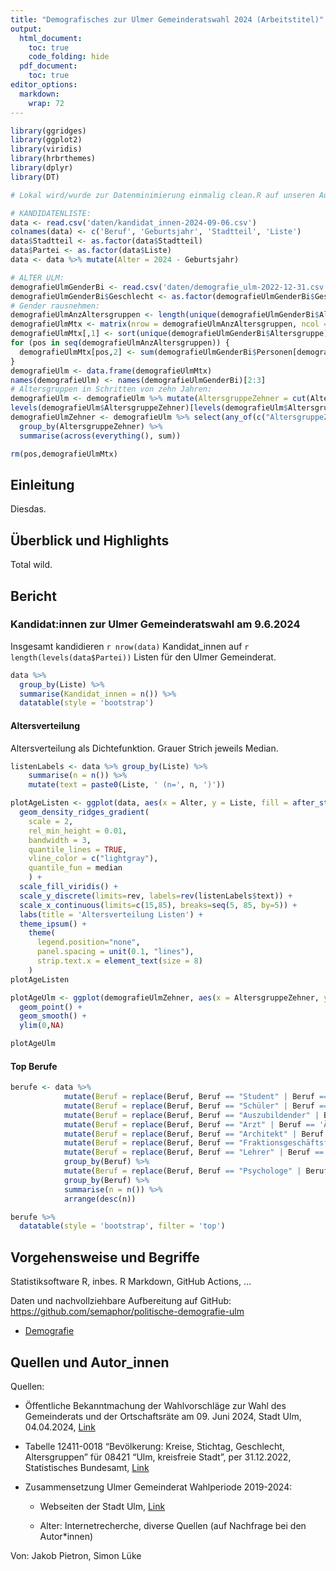 ```yaml
---
title: "Demografisches zur Ulmer Gemeinderatswahl 2024 (Arbeitstitel)"
output:
  html_document:
    toc: true
    code_folding: hide
  pdf_document:
    toc: true
editor_options:
  markdown:
    wrap: 72
---
```


```r
library(ggridges)
library(ggplot2)
library(viridis)
library(hrbrthemes)
library(dplyr)
library(DT)

# Lokal wird/wurde zur Datenminimierung einmalig clean.R auf unseren Ausgangsdaten ausgeführt.

# KANDIDATENLISTE:
data <- read.csv('daten/kandidat_innen-2024-09-06.csv')
colnames(data) <- c('Beruf', 'Geburtsjahr', 'Stadtteil', 'Liste')
data$Stadtteil <- as.factor(data$Stadtteil)
data$Partei <- as.factor(data$Liste)
data <- data %>% mutate(Alter = 2024 - Geburtsjahr)

# ALTER ULM:
demografieUlmGenderBi <- read.csv('daten/demografie_ulm-2022-12-31.csv')
demografieUlmGenderBi$Geschlecht <- as.factor(demografieUlmGenderBi$Geschlecht)
# Gender rausnehmen:
demografieUlmAnzAltersgruppen <- length(unique(demografieUlmGenderBi$Altersgruppe))
demografieUlmMtx <- matrix(nrow = demografieUlmAnzAltersgruppen, ncol = 2)
demografieUlmMtx[,1] <- sort(unique(demografieUlmGenderBi$Altersgruppe))
for (pos in seq(demografieUlmAnzAltersgruppen)) {
  demografieUlmMtx[pos,2] <- sum(demografieUlmGenderBi$Personen[demografieUlmGenderBi$Altersgruppe == demografieUlmMtx[pos,1]])
}
demografieUlm <- data.frame(demografieUlmMtx)
names(demografieUlm) <- names(demografieUlmGenderBi)[2:3]
# Altersgruppen in Schritten von zehn Jahren:
demografieUlm <- demografieUlm %>% mutate(AltersgruppeZehner = cut(Altersgruppe, breaks = seq(from = 0, to = 80, by = 10), right = FALSE))
levels(demografieUlm$AltersgruppeZehner)[levels(demografieUlm$AltersgruppeZehner) == "[70,80)"]  <- "[70,...)" 
demografieUlmZehner <- demografieUlm %>% select(any_of(c("AltersgruppeZehner", "Personen"))) %>%
  group_by(AltersgruppeZehner) %>% 
  summarise(across(everything(), sum))

rm(pos,demografieUlmMtx)

```

## Einleitung

Diesdas.

## Überblick und Highlights

Total wild.

## Bericht

### Kandidat:innen zur Ulmer Gemeinderatswahl am 9.6.2024

Insgesamt kandidieren `r nrow(data)` Kandidat_innen auf `r length(levels(data$Partei))` Listen für den Ulmer Gemeinderat.

```r

data %>%
  group_by(Liste) %>%
  summarise(Kandidat_innen = n()) %>%
  datatable(style = 'bootstrap')

```

#### Altersverteilung

Altersverteilung als Dichtefunktion. Grauer Strich jeweils Median.

```r

listenLabels <- data %>% group_by(Liste) %>%
    summarise(n = n()) %>%
    mutate(text = paste0(Liste, ' (n=', n, ')'))

plotAgeListen <- ggplot(data, aes(x = Alter, y = Liste, fill = after_stat(x))) +
  geom_density_ridges_gradient(
    scale = 2, 
    rel_min_height = 0.01, 
    bandwidth = 3,
    quantile_lines = TRUE,
    vline_color = c("lightgray"),
    quantile_fun = median
    ) +
  scale_fill_viridis() +
  scale_y_discrete(limits=rev, labels=rev(listenLabels$text)) +
  scale_x_continuous(limits=c(15,85), breaks=seq(5, 85, by=5)) +
  labs(title = 'Altersverteilung Listen') +
  theme_ipsum() +
    theme(
      legend.position="none",
      panel.spacing = unit(0.1, "lines"),
      strip.text.x = element_text(size = 8)
    )
plotAgeListen

plotAgeUlm <- ggplot(demografieUlmZehner, aes(x = AltersgruppeZehner, y = Personen)) + 
  geom_point() +
  geom_smooth() +
  ylim(0,NA)

plotAgeUlm
```

#### Top Berufe

```r

berufe <- data %>%
            mutate(Beruf = replace(Beruf, Beruf == "Student" | Beruf == 'Studentin', "Student_in")) %>%
            mutate(Beruf = replace(Beruf, Beruf == "Schüler" | Beruf == 'Schülerin', "Schüler_in")) %>%
            mutate(Beruf = replace(Beruf, Beruf == "Auszubildender" | Beruf == 'Auszubildende', "Auszubildende_r")) %>%
            mutate(Beruf = replace(Beruf, Beruf == "Arzt" | Beruf == 'Ärztin', "Ärzt_in")) %>%
            mutate(Beruf = replace(Beruf, Beruf == "Architekt" | Beruf == 'Architektin', "Architekt_in")) %>%
            mutate(Beruf = replace(Beruf, Beruf == "Fraktionsgeschäftsführer" | Beruf == 'Fraktionsgeschäftsführerin', "Fraktionsgeschäftsführer_in")) %>%
            mutate(Beruf = replace(Beruf, Beruf == "Lehrer" | Beruf == 'Lehrerin', "Lehrer_in")) %>%
            group_by(Beruf) %>%
            mutate(Beruf = replace(Beruf, Beruf == "Psychologe" | Beruf == 'Psychologin', "Psycholog_in")) %>%
            group_by(Beruf) %>%
            summarise(n = n()) %>%
            arrange(desc(n))

berufe %>%
  datatable(style = 'bootstrap', filter = 'top')
```

## Vorgehensweise und Begriffe

Statistiksoftware R, inbes. R Markdown, GitHub Actions, ...

Daten und nachvollziehbare Aufbereitung auf GitHub:
<https://github.com/semaphor/politische-demografie-ulm>

-   [Demografie](https://www.bpb.de/kurz-knapp/lexika/das-junge-politik-lexikon/320066/demografie)

## Quellen und Autor_innen

Quellen:

-   Öffentliche Bekanntmachung der Wahlvorschläge zur Wahl des
    Gemeinderats und der Ortschaftsräte am 09. Juni 2024, Stadt Ulm,
    04.04.2024,
    [Link](https://www.ulm.de/-/media/ulm/zdv/downloads/oeffentliche-bekanntmachungen/2024/april-2024/20240404zugelassene-wahlvorschlge-zur-wahl-des-gemeinderats-und-der-ortschaftsrte-am-09-juni-2024sig.pdf)

-   Tabelle 12411-0018 "Bevölkerung: Kreise, Stichtag, Geschlecht,
    Altersgruppen" für 08421 "Ulm, kreisfreie Stadt", per 31.12.2022,
    Statistisches Bundesamt,
    [Link](https://www-genesis.destatis.de/genesis//online?operation=table&code=12411-0018&bypass=true&levelindex=0&levelid=1716154099952#abreadcrumb)

-   Zusammensetzung Ulmer Gemeinderat Wahlperiode 2019-2024:

    -   Webseiten der Stadt Ulm,
        [Link](https://www.ulm.de/rathaus/stadtpolitik/gemeinderat)

    -   Alter: Internetrecherche, diverse Quellen (auf Nachfrage bei den
        Autor\*innen)

Von: Jakob Pietron, Simon Lüke
